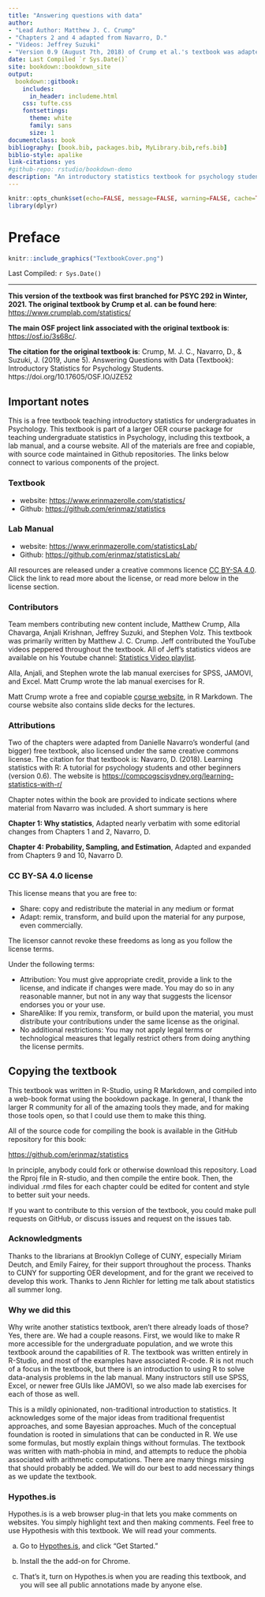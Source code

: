 ```yaml
--- 
title: "Answering questions with data"
author: 
- "Lead Author: Matthew J. C. Crump"
- "Chapters 2 and 4 adapted from Navarro, D."
- "Videos: Jeffrey Suzuki"
- "Version 0.9 (August 7th, 2018) of Crump et al.'s textbook was adapted by Erin L. Mazerolle for PSYC 292, St. Francis Xavier University" 
date: Last Compiled `r Sys.Date()`
site: bookdown::bookdown_site
output: 
  bookdown::gitbook:
    includes:
      in_header: includeme.html
    css: tufte.css
    fontsettings:
      theme: white
      family: sans
      size: 1
documentclass: book
bibliography: [book.bib, packages.bib, MyLibrary.bib,refs.bib]
biblio-style: apalike
link-citations: yes
#github-repo: rstudio/bookdown-demo
description: "An introductory statistics textbook for psychology students"
---
```


```r
knitr::opts_chunk$set(echo=FALSE, message=FALSE, warning=FALSE, cache=TRUE)
library(dplyr)
```

# Preface {-}

```r
knitr::include_graphics("TextbookCover.png")
```

Last Compiled: `r Sys.Date()`

----

**This version of the textbook was first branched for PSYC 292 in Winter, 2021. The original textbook by Crump et al. can be found here**: [https://www.crumplab.com/statistics/](https://www.crumplab.com/statistics/)

**The main OSF project link associated with the original textbook is**: [https://osf.io/3s68c/](https://osf.io/3s68c/).

**The citation for the original textbook is**: Crump, M. J. C., Navarro, D., & Suzuki, J. (2019, June 5). Answering Questions with Data (Textbook): Introductory Statistics for Psychology Students. https://doi.org/10.17605/OSF.IO/JZE52


## Important notes

This is a free textbook teaching introductory statistics for undergraduates in Psychology. This textbook is part of a larger OER course package for teaching undergraduate statistics in Psychology, including this textbook, a lab manual, and a course website. All of the materials are free and copiable, with source code maintained in Github repositories. The links below connect to various components of the project. 

### Textbook

  - website: [https://www.erinmazerolle.com/statistics/](https://crumplab.github.io/statistics/)
  - Github: [https://github.com/erinmaz/statistics](https://github.com/erinmaz/statistics)

  
### Lab Manual

  - website: [https://www.erinmazerolle.com/statisticsLab/](https://www.erinmazerolle.com/statisticsLab/)
  - Github: [https://github.com/erinmaz/statisticsLab/](https://github.com/erinmaz/statisticsLab)

All resources are released under a creative commons licence [CC BY-SA 4.0](https://creativecommons.org/licenses/by-sa/4.0/). Click the link to read more about the license, or read more below in the license section.

### Contributors

Team members contributing new content include, Matthew Crump, Alla Chavarga, Anjali Krishnan, Jeffrey Suzuki, and Stephen Volz. This textbook was primarily written by Matthew J. C. Crump. Jeff contributed the YouTube videos peppered throughout the textbook. All of Jeff's statistics videos are available on his Youtube channel: [Statistics Video playlist](https://www.youtube.com/playlist?list=PLKXdxQAT3tCvuex_E1ZnQYaw897ELUSaI). 

Alla, Anjali, and Stephen wrote the lab manual exercises for SPSS, JAMOVI, and Excel. Matt Crump wrote the lab manual exercises for R. 

Matt Crump wrote a free and copiable [course website](https://crumplab.github.io/psyc3400/), in R Markdown. The course website also contains slide decks for the lectures. 

### Attributions

Two of the chapters were adapted from Danielle Navarro's wonderful (and bigger) free textbook, also licensed under the same creative commons license. The citation for that textbook is: Navarro, D. (2018). Learning statistics with R: A tutorial for psychology students and other beginners (version 0.6). The website is [https://compcogscisydney.org/learning-statistics-with-r/](https://compcogscisydney.org/learning-statistics-with-r/)

Chapter notes within the book are provided to indicate sections where material from Navarro was included. A short summary is here

**Chapter 1: Why statistics**, Adapted nearly verbatim with some editorial changes from Chapters 1 and 2, Navarro, D.

**Chapter 4: Probability, Sampling, and Estimation**, Adapted and expanded from Chapters 9 and 10, Navarro D.

### CC BY-SA 4.0 license

This license means that you are free to:

- Share: copy and redistribute the material in any medium or format
- Adapt: remix, transform, and build upon the material for any purpose, even commercially.

The licensor cannot revoke these freedoms as long as you follow the license terms.

Under the following terms:

- Attribution: You must give appropriate credit, provide a link to the license, and indicate if changes were made. You may do so in any reasonable manner, but not in any way that suggests the licensor endorses you or your use.
- ShareAlike: If you remix, transform, or build upon the material, you must distribute your contributions under the same license as the original.
- No additional restrictions: You may not apply legal terms or technological measures that legally restrict others from doing anything the license permits.

## Copying the textbook

This textbook was written in R-Studio, using R Markdown, and compiled into a web-book format using the bookdown package. In general, I thank the larger R community for all of the amazing tools they made, and for making those tools open, so that I could use them to make this thing.

All of the source code for compiling the book is available in the GitHub repository for this book:

[https://github.com/erinmaz/statistics](https://github.com/erinmaz/statistics)

In principle, anybody could fork or otherwise download this repository. Load the Rproj file in R-studio, and then compile the entire book. Then, the individual .rmd files for each chapter could be edited for content and style to better suit your needs.

If you want to contribute to this version of the textbook, you could make pull requests on GitHub, or discuss issues and request on the issues tab.


### Acknowledgments

Thanks to the librarians at Brooklyn College of CUNY, especially Miriam Deutch, and Emily Fairey, for their support throughout the process. Thanks to CUNY for supporting OER development, and for the grant we received to develop this work. Thanks to Jenn Richler for letting me talk about statistics all summer long.

### Why we did this

Why write another statistics textbook, aren't there already loads of those? Yes, there are. We had a couple reasons. First, we would like to make R more accessible for the undergraduate population, and we wrote this textbook around the capabilities of R. The textbook was written entirely in R-Studio, and most of the examples have associated R-code. R is not much of a focus in the textbook, but there is an introduction to using R to solve data-analysis problems in the lab manual. Many instructors still use SPSS, Excel, or newer free GUIs like JAMOVI, so we also made lab exercises for each of those as well.

This is a mildly opinionated, non-traditional introduction to statistics. It acknowledges some of the major ideas from traditional frequentist approaches, and some Bayesian approaches. Much of the conceptual foundation is rooted in simulations that can be conducted in R. We use some formulas, but mostly explain things without formulas. The textbook was written with math-phobia in mind, and attempts to reduce the phobia associated with arithmetic computations. There are many things missing that should probably be added. We will do our best to add necessary things as we update the textbook.


### Hypothes.is

Hypothes.is is a web browser plug-in that lets you make comments on websites. You simply highlight text and then making comments. Feel free to use Hypothesis with this textbook. We will read your comments.
  
  a. Go to [Hypothes.is](https://web.hypothes.is/), and click "Get Started."
  
  b. Install the the add-on for Chrome.
  
  c. That's it, turn on Hypothes.is when you are reading this textbook, and you will see all public annotations made by anyone else.
  

